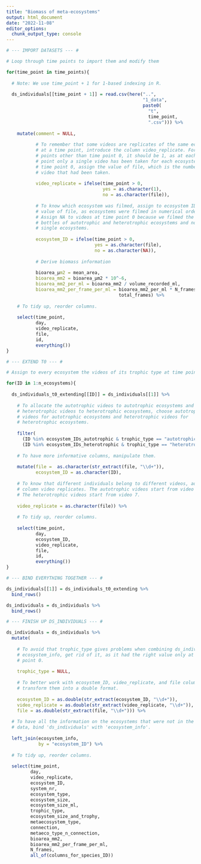 ```yaml
---
title: "Biomass of meta-ecosystems"
output: html_document
date: "2022-11-08"
editor_options: 
  chunk_output_type: console
---
```


```r

# --- IMPORT DATASETS --- #

# Loop through time points to import them and modify them

for(time_point in time_points){
  
  # Note: We use time_point + 1 for 1-based indexing in R.
  
  ds_individuals[[time_point + 1]] = read.csv(here("..",
                                                   "1_data",
                                                   paste0(
                                                     "t",
                                                     time_point, 
                                                     ".csv"))) %>%
    
    mutate(comment = NULL,
           
           # To remember that some videos are replicates of the same ecosystem 
           # at a time point, introduce the column video_replicate. For all time 
           # points other than time point 0, it should be 1, as at each time 
           # point only a single video has been taken for each ecosystem. For 
           # time point 0, assign the value of file, which is the number of 
           # video that had been taken.
           
           video_replicate = ifelse(time_point > 0,
                                    yes = as.character(1),
                                    no = as.character(file)),
           
           # To know which ecosystem was filmed, assign to ecosystem ID the 
           # value of file, as ecosystems were filmed in numerical order. 
           # Assign NA to videos at time point 0 because we filmed the master 
           # bottles of autotrophic and heterotrophic ecosystems and not the 
           # single ecosystems. 
           
           ecosystem_ID = ifelse(time_point > 0,
                                 yes = as.character(file),
                                 no = as.character(NA)),
           
           # Derive biomass information
           
           bioarea_µm2 = mean_area,
           bioarea_mm2 = bioarea_µm2 * 10^-6,
           bioarea_mm2_per_ml = bioarea_mm2 / volume_recorded_ml,
           bioarea_mm2_per_frame_per_ml = bioarea_mm2_per_ml * N_frames / 
                                          total_frames) %>%
    
    # To tidy up, reorder columns. 
    
    select(time_point, 
           day, 
           video_replicate, 
           file, 
           id, 
           everything())
}
```

```r

# --- EXTEND T0 --- #

# Assign to every ecosystem the videos of its trophic type at time point 0.

for(ID in 1:n_ecosystems){
  
  ds_individuals_t0_extending[[ID]] = ds_individuals[[1]] %>%
    
    # To allocate the autotrophic videos to autotrophic ecosystems and the 
    # heterotrophic videos to heterotrophic ecosystems, choose autotrophic 
    # videos for autotrophic ecosystems and heterotrophic videos for 
    # heterotrophic ecosystems.
    
    filter(
      (ID %in% ecosystem_IDs_autotrophic & trophic_type == "autotrophic") |
      (ID %in% ecosystem_IDs_heterotrophic & trophic_type == "heterotrophic")) %>%
    
    # To have more informative columns, manipulate them.
    
    mutate(file =  as.character(str_extract(file, "\\d+")),
           ecosystem_ID = as.character(ID),
    
    # To know that different individuals belong to different videos, add the 
    # column video replicates. The autotrophic videos start from video 1. 
    # The heterotrophic videos start from video 7. 
    
    video_replicate = as.character(file)) %>%
    
    # To tidy up, reorder columns.
    
    select(time_point, 
           day, 
           ecosystem_ID, 
           video_replicate, 
           file, 
           id, 
           everything())
}
```

```r

# --- BIND EVERYTHING TOGETHER --- #

ds_individuals[[1]] = ds_individuals_t0_extending %>%
  bind_rows()

ds_individuals = ds_individuals %>%
  bind_rows()
```

```r

# --- FINISH UP DS_INDIVIDUALS --- #

ds_individuals = ds_individuals %>%
  mutate(
    
    # To avoid that trophic_type gives problems when combining ds_individuals with 
    # ecosystem_info, get rid of it, as it had the right value only at time 
    # point 0. 
  
    trophic_type = NULL,
    
    # To better work with ecosystem_ID, video_replicate, and file columns, 
    # transform them into a double format. 
    
    ecosystem_ID = as.double(str_extract(ecosystem_ID, "\\d+")),
    video_replicate = as.double(str_extract(video_replicate, "\\d+")),
    file = as.double(str_extract(file, "\\d+"))) %>%
  
  # To have all the information on the ecosystems that were not in the original 
  # data, bind 'ds_individuals' with 'ecosystem_info'.
  
  left_join(ecosystem_info,
            by = "ecosystem_ID") %>%
  
  # To tidy up, reorder columns. 
  
  select(time_point,
         day,
         video_replicate,
         ecosystem_ID,
         system_nr,
         ecosystem_type,
         ecosystem_size,
         ecosystem_size_ml,
         trophic_type,
         ecosystem_size_and_trophy,
         metaecosystem_type,
         connection,
         metaeco_type_n_connection,
         bioarea_mm2,
         bioarea_mm2_per_frame_per_ml,
         N_frames,
         all_of(columns_for_species_ID))
```